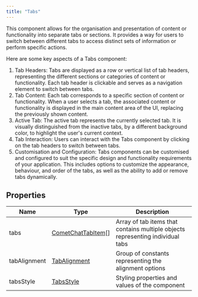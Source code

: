 ```yaml
---
title: "Tabs"
---
```


This component allows for the organisation and presentation of content or functionality into separate tabs or sections. It provides a way for users to switch between different tabs to access distinct sets of information or perform specific actions.

Here are some key aspects of a Tabs component:

1. Tab Headers: Tabs are displayed as a row or vertical list of tab headers, representing the different sections or categories of content or functionality. Each tab header is clickable and serves as a navigation element to switch between tabs.
2. Tab Content: Each tab corresponds to a specific section of content or functionality. When a user selects a tab, the associated content or functionality is displayed in the main content area of the UI, replacing the previously shown content.
3. Active Tab: The active tab represents the currently selected tab. It is visually distinguished from the inactive tabs, by a different background color, to highlight the user's current context.
4. Tab Interaction: Users can interact with the Tabs component by clicking on the tab headers to switch between tabs.
5. Customisation and Configuration: Tabs components can be customised and configured to suit the specific design and functionality requirements of your application. This includes options to customize the appearance, behaviour, and order of the tabs, as well as the ability to add or remove tabs dynamically.

## Properties

| Name         | Type                                            | Description                                                                    |
| ------------ | ----------------------------------------------- | ------------------------------------------------------------------------------ |
| tabs         | [CometChatTabItem](/web-shared/tabitem)\[] | Array of tab items that contains multiple objects representing individual tabs |
| tabAlignment | [TabAlignment](/web-shared/tabalignment)   | Group of constants representing the alignment options                          |
| tabsStyle    | [TabsStyle](/web-shared/tabsstyle)         | Styling properties and values of the component                                 |
